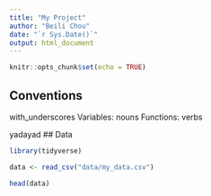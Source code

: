 ```yaml
---
title: "My Project"
author: "Beili Chou"
date: "`r Sys.Date()`"
output: html_document
---
```


```r
knitr::opts_chunk$set(echo = TRUE)
```

## Conventions

with_underscores
Variables: nouns
Functions: verbs

yadayad
## Data

```r
library(tidyverse)

data <- read_csv("data/my_data.csv")
```

```r
head(data)
```

